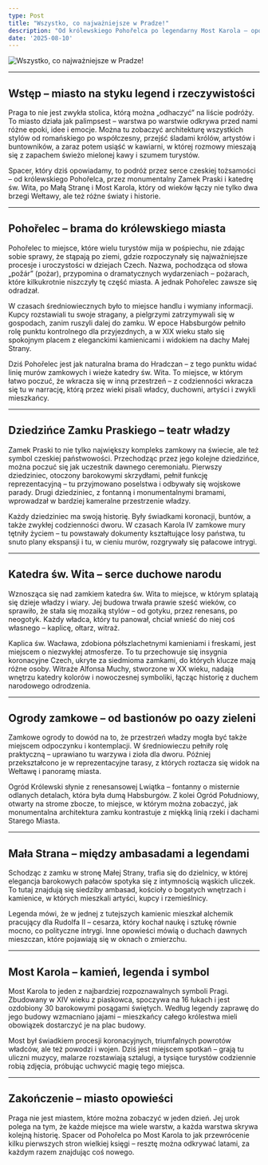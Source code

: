 ```yaml
---
type: Post
title: "Wszystko, co najważniejsze w Pradze!"
description: "Od królewskiego Pohořelca po legendarny Most Karola – opowieść o stolicy Czech, gdzie historia, architektura i codzienne życie splatają się w jedną fascynującą narrację."
date: '2025-08-10'
---
```



![Wszystko, co najważniejsze w Pradze!](/images/wszystko-praga-trasa-i.png "Image Title")

***
## Wstęp – miasto na styku legend i rzeczywistości
Praga to nie jest zwykła stolica, którą można „odhaczyć” na liście podróży. To miasto działa jak palimpsest – warstwa po warstwie odkrywa przed nami różne epoki, idee i emocje. Można tu zobaczyć architekturę wszystkich stylów od romańskiego po współczesny, przejść śladami królów, artystów i buntowników, a zaraz potem usiąść w kawiarni, w której rozmowy mieszają się z zapachem świeżo mielonej kawy i szumem turystów.

Spacer, który dziś opowiadamy, to podróż przez serce czeskiej tożsamości – od królewskiego Pohořelca, przez monumentalny Zamek Praski i katedrę św. Wita, po Małą Stranę i Most Karola, który od wieków łączy nie tylko dwa brzegi Wełtawy, ale też różne światy i historie.

***
## Pohořelec – brama do królewskiego miasta
Pohořelec to miejsce, które wielu turystów mija w pośpiechu, nie zdając sobie sprawy, że stąpają po ziemi, gdzie rozpoczynały się najważniejsze procesje i uroczystości w dziejach Czech. Nazwa, pochodząca od słowa „požár” (pożar), przypomina o dramatycznych wydarzeniach – pożarach, które kilkukrotnie niszczyły tę część miasta. A jednak Pohořelec zawsze się odradzał.

W czasach średniowiecznych było to miejsce handlu i wymiany informacji. Kupcy rozstawiali tu swoje stragany, a pielgrzymi zatrzymywali się w gospodach, zanim ruszyli dalej do zamku. W epoce Habsburgów pełniło rolę punktu kontrolnego dla przyjezdnych, a w XIX wieku stało się spokojnym placem z eleganckimi kamienicami i widokiem na dachy Małej Strany.

Dziś Pohořelec jest jak naturalna brama do Hradczan – z tego punktu widać linię murów zamkowych i wieże katedry św. Wita. To miejsce, w którym łatwo poczuć, że wkracza się w inną przestrzeń – z codzienności wkracza się tu w narrację, którą przez wieki pisali władcy, duchowni, artyści i zwykli mieszkańcy.

***
## Dziedzińce Zamku Praskiego – teatr władzy
Zamek Praski to nie tylko największy kompleks zamkowy na świecie, ale też symbol czeskiej państwowości. Przechodząc przez jego kolejne dziedzińce, można poczuć się jak uczestnik dawnego ceremoniału. Pierwszy dziedziniec, otoczony barokowymi skrzydłami, pełnił funkcję reprezentacyjną – tu przyjmowano poselstwa i odbywały się wojskowe parady. Drugi dziedziniec, z fontanną i monumentalnymi bramami, wprowadzał w bardziej kameralne przestrzenie władzy.

Każdy dziedziniec ma swoją historię. Były świadkami koronacji, buntów, a także zwykłej codzienności dworu. W czasach Karola IV zamkowe mury tętniły życiem – tu powstawały dokumenty kształtujące losy państwa, tu snuto plany ekspansji i tu, w cieniu murów, rozgrywały się pałacowe intrygi.

***
## Katedra św. Wita – serce duchowe narodu
Wznosząca się nad zamkiem katedra św. Wita to miejsce, w którym splatają się dzieje władzy i wiary. Jej budowa trwała prawie sześć wieków, co sprawiło, że stała się mozaiką stylów – od gotyku, przez renesans, po neogotyk. Każdy władca, który tu panował, chciał wnieść do niej coś własnego – kaplicę, ołtarz, witraż.

Kaplica św. Wacława, zdobiona półszlachetnymi kamieniami i freskami, jest miejscem o niezwykłej atmosferze. To tu przechowuje się insygnia koronacyjne Czech, ukryte za siedmioma zamkami, do których klucze mają różne osoby. Witraże Alfonsa Muchy, stworzone w XX wieku, nadają wnętrzu katedry kolorów i nowoczesnej symboliki, łącząc historię z duchem narodowego odrodzenia.

***
## Ogrody zamkowe – od bastionów po oazy zieleni
Zamkowe ogrody to dowód na to, że przestrzeń władzy mogła być także miejscem odpoczynku i kontemplacji. W średniowieczu pełniły rolę praktyczną – uprawiano tu warzywa i zioła dla dworu. Później przekształcono je w reprezentacyjne tarasy, z których roztacza się widok na Wełtawę i panoramę miasta.

Ogród Królewski słynie z renesansowej Lwiątka – fontanny o misternie odlanych detalach, która była dumą Habsburgów. Z kolei Ogród Południowy, otwarty na strome zbocze, to miejsce, w którym można zobaczyć, jak monumentalna architektura zamku kontrastuje z miękką linią rzeki i dachami Starego Miasta.

***
## Mała Strana – między ambasadami a legendami
Schodząc z zamku w stronę Małej Strany, trafia się do dzielnicy, w której elegancja barokowych pałaców spotyka się z intymnością wąskich uliczek. To tutaj znajdują się siedziby ambasad, kościoły o bogatych wnętrzach i kamienice, w których mieszkali artyści, kupcy i rzemieślnicy.

Legenda mówi, że w jednej z tutejszych kamienic mieszkał alchemik pracujący dla Rudolfa II – cesarza, który kochał naukę i sztukę równie mocno, co polityczne intrygi. Inne opowieści mówią o duchach dawnych mieszczan, które pojawiają się w oknach o zmierzchu.

***
## Most Karola – kamień, legenda i symbol
Most Karola to jeden z najbardziej rozpoznawalnych symboli Pragi. Zbudowany w XIV wieku z piaskowca, spoczywa na 16 łukach i jest ozdobiony 30 barokowymi posągami świętych. Według legendy zaprawę do jego budowy wzmacniano jajami – mieszkańcy całego królestwa mieli obowiązek dostarczyć je na plac budowy.

Most był świadkiem procesji koronacyjnych, triumfalnych powrotów władców, ale też powodzi i wojen. Dziś jest miejscem spotkań – grają tu uliczni muzycy, malarze rozstawiają sztalugi, a tysiące turystów codziennie robią zdjęcia, próbując uchwycić magię tego miejsca.

***
## Zakończenie – miasto opowieści
Praga nie jest miastem, które można zobaczyć w jeden dzień. Jej urok polega na tym, że każde miejsce ma wiele warstw, a każda warstwa skrywa kolejną historię. Spacer od Pohořelca po Most Karola to jak przewrócenie kilku pierwszych stron wielkiej księgi – resztę można odkrywać latami, za każdym razem znajdując coś nowego.
